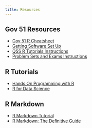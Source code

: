 ```yaml
---
title: Resources
---
```


## Gov 51 Resources

- [Gov 51 R Cheatsheet](/resources/gov51-r-cheatsheet/)
- [Getting Software Set Up](/assignments/00-r-intro/)
- [QSS R Tutorials Instructions](/assignments/tutorials/)
- [Problem Sets and Exams Instructions](/assignments/problem-sets/)

## R Tutorials

- [Hands On Programming with R](https://rstudio-education.github.io/hopr/)
- [R for Data Science](https://r4ds.had.co.nz/)

## R Markdown

- [R Markdown Tutorial](https://rmarkdown.rstudio.com/lesson-1.html)
- [R Markdown: The Definitive Guide](https://bookdown.org/yihui/rmarkdown/)
